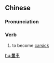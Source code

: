 {{also|晕车}}
==Chinese==
{{zh-forms|s=晕车}}

===Pronunciation===
{{zh-pron
|m=yùnchē
|c=wan4 ce1
|cat=v
}}

===Verb===
{{zh-verb}}

# to become [[carsick]]

[[hu:暈車]]